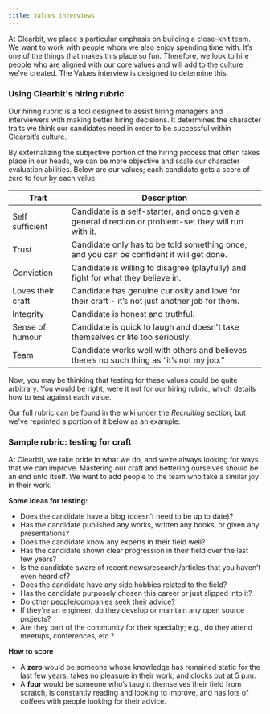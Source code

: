 ```yaml
---
title: Values interviews
---
```



At Clearbit, we place a particular emphasis on building a close-knit team. We want to work with people whom we also enjoy spending time with. It’s one of the things that makes this place so fun. Therefore, we look to hire people who are aligned with our core values and will add to the culture we’ve created. The Values interview is designed to determine this.

### Using Clearbit's hiring rubric

Our hiring rubric is a tool designed to assist hiring managers and interviewers with making better hiring decisions. It determines the character traits we think our candidates need in order to be successful within Clearbit’s culture.

By externalizing the subjective portion of the hiring process that often takes place in our heads, we can be more objective and scale our character evaluation abilities. Below are our values; each candidate gets a score of zero to four by each value.

| Trait             | Description                                                                                           |
|-------------------|-------------------------------------------------------------------------------------------------------|
| Self sufficient   | Candidate is a self-starter, and once given a general direction or problem-set they will run with it. |
| Trust             | Candidate only has to be told something once, and you can be confident it will get done.              |
| Conviction        | Candidate is willing to disagree (playfully) and fight for what they believe in.                      |
| Loves their craft | Candidate has genuine curiosity and love for their craft - it’s not just another job for them.        |
| Integrity         | Candidate is honest and truthful.                                                                     |
| Sense of humour   | Candidate is quick to laugh and doesn't take themselves or life too seriously.                        |
| Team              | Candidate works well with others and believes there’s no such thing as “it’s not my job.”             |

Now, you may be thinking that testing for these values could be quite arbitrary. You would be right, were it not for our hiring rubric, which details how to test against each value.

Our full rubric can be found in the wiki under the *Recruiting* section, but we've reprinted a portion of it below as an example:

### Sample rubric: testing for craft

At Clearbit, we take pride in what we do, and we’re always looking for ways that we can improve. Mastering our craft and bettering ourselves should be an end unto itself. We want to add people to the team who take a similar joy in their work.

**Some ideas for testing:**

- Does the candidate have a blog (doesn’t need to be up to date)?
- Has the candidate published any works, written any books, or given any presentations?
- Does the candidate know any experts in their field well?
- Has the candidate shown clear progression in their field over the last few years?
- Is the candidate aware of recent news/research/articles that you haven’t even heard of?
- Does the candidate have any side hobbies related to the field?
- Has the candidate purposely chosen this career or just slipped into it?
- Do other people/companies seek their advice?
- If they're an engineer, do they develop or maintain any open source projects?
- Are they part of the community for their specialty; e.g., do they attend meetups, conferences, etc.?

**How to score**

- A **zero** would be someone whose knowledge has remained static for the last few years, takes no pleasure in their work, and clocks out at 5 p.m.
- A **four** would be someone who’s taught themselves their field from scratch, is constantly reading and looking to improve, and has lots of coffees with people looking for their advice.